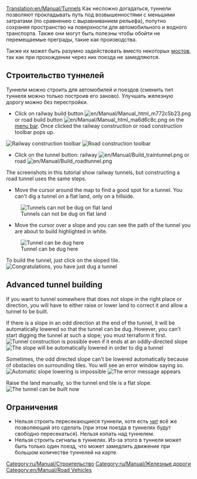 [[Translation:en/Manual/Tunnels]]
{{ru/Перевод|en/Manual/Tunnels|0}}
{{ru/Manual/Tutorial/Учебник}}
Как несложно догадаться, туннели позволяют прокладывать путь под возвышенностями с меньшими затратами (по сравнению с выравниванием рельефа), попутно сохраняя пространство на поверхности для автомобильного и водного транспорта. Также они могут быть полезны чтобы обойти не перемещаемые преграды, такие как производства. 

Также их может быть разумно задействовать вместо некоторых [[en/Manual/Bridges|мостов]], так как при прохождении через них поезда не замедляются.

==Строительство туннелей==
Туннели можно строить для автомобилей и поездов (сменить тип туннеля можно только построив его заново). Улучшать железную дорогу можно без перестройки.
*Click on railway build button [[File:en/Manual/Manual html m772c5b23.png]] or road build button [[File:en/Manual/Manual html ma6d6c8c.png]] on the [[en/Manual/Game interface|menu bar]]. Once clicked the railway construction or road construction  toolbar pops up.
[[File:en/Manual/Railroad Construction.png|none|frame|Railway construction toolbar]]
[[File:en/Manual/Road constructionnew.png|none|frame|Road construction toolbar]]

*Click on the tunnel button: railway [[File:en/Manual/Build traintunnel.png]] or road [[File:en/Manual/Build roadtunnel.png]]

The screenshots in this tutorial show railway tunnels, but constructing a road tunnel uses the same steps.

*Move the cursor around the map to find a good spot for a tunnel. You can't dig a tunnel on a flat land, only on a hillside.
[[File:en/Manual/Tunnel try.png|none|frame|Tunnels can not be dug on flat land]]

*Move the cursor over a slope and you can see the path of the tunnel you are about to build highlighted in white.
[[File:en/Manual/Tunnel prepare first.png|none|frame|Tunnel can be dug here]]

To build the tunnel, just click on the sloped tile.
[[File:en/Manual/Tunnel built first.png|none|frame|Congratulations, you have just dug a tunnel]]

==Advanced tunnel building==
If you want to tunnel somewhere that does not slope in the right place or direction, you will have to either raise or lower land to correct it and allow a tunnel to be built.

If there is a slope in an odd direction at the end of the tunnel, it will be automatically lowered so that the tunnel can be dug. However, you can't start digging the tunnel at such a slope; you must terraform it first.
[[File:en/Manual/Tunnel prepare second.png|none|frame|Tunnel construction is possible even if it ends at an oddly-directed slope]]
[[File:en/Manual/Tunnel built second.png|none|frame|The slope will be automatically lowered in order to dig a tunnel]]

Sometimes, the odd directed slope can't be lowered automatically because of obstacles on surrounding tiles. You will see an error window saying so. 
[[File:en/Manual/Tunnel terraform third.png|none|frame|Automatic slope lowering is impossible]]
[[File:en/Manual/Tunnel error third.png|none|frame|The error message appears]]

Raise the land manually, so the tunnel end tile is a flat slope.
[[File:en/Manual/Tunnel prepare third.png|none|frame|The tunnel can be built now]]

==Ограничения==
* Нельзя строить пересекающиеся туннели, хотя есть [[en/Archive/Manual/Crossing tunnels|чит]] всё же позволяющий это сделать (при этом поезда в туннелях будут свободно пересекаться). Нельзя копать над туннелем.
* Нельзя строить сигналы в туннелях. Из-за этого в туннеля может быть только один поезд, что может замедлить движение при большом количестве туннелей на карте.

[[Category:ru/Manual/Строительство]]
[[Category:ru/Manual/Железные дороги]]
[[Category:en/Manual/Road Vehicles]]